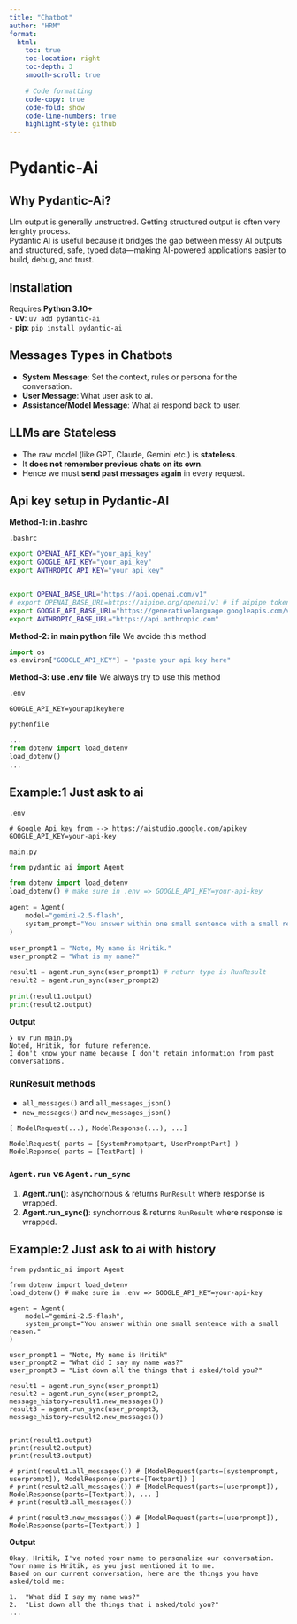 ```yaml
---
title: "Chatbot"
author: "HRM"
format:
  html:
    toc: true
    toc-location: right
    toc-depth: 3
    smooth-scroll: true

    # Code formatting
    code-copy: true
    code-fold: show
    code-line-numbers: true
    highlight-style: github
---
```


# Pydantic-Ai

## Why Pydantic-Ai?

Llm output is generally unstructred. Getting structured output is often very lenghty process.  
Pydantic AI is useful because it bridges the gap between messy AI outputs and structured, safe, typed data—making AI-powered applications easier to build, debug, and trust.

## Installation

Requires **Python 3.10+**  
- **uv**: `uv add pydantic-ai`  
- **pip**: `pip install pydantic-ai`

## Messages Types in Chatbots

- **System Message**: Set the context, rules or persona for the conversation.
- **User Message**: What user ask to ai.
- **Assistance/Model Message**: What ai respond back to user.

## LLMs are Stateless

* The raw model (like GPT, Claude, Gemini etc.) is **stateless**.
* It **does not remember previous chats on its own**.
* Hence we must **send past messages again** in every request.


## Api key setup in Pydantic-AI

**Method-1: in .bashrc**

`.bashrc`
```bash
export OPENAI_API_KEY="your_api_key"
export GOOGLE_API_KEY="your_api_key"
export ANTHROPIC_API_KEY="your_api_key"


export OPENAI_BASE_URL="https://api.openai.com/v1"
# export OPENAI_BASE_URL=https://aipipe.org/openai/v1 # if aipipe token used
export GOOGLE_API_BASE_URL="https://generativelanguage.googleapis.com/v1beta"
export ANTHROPIC_BASE_URL="https://api.anthropic.com"
```

**Method-2: in main python file**  We avoide this method

```python
import os
os.environ["GOOGLE_API_KEY"] = "paste your api key here"
```

**Method-3: use .env file** We always try to use this method

`.env`
```text
GOOGLE_API_KEY=yourapikeyhere
```

`pythonfile`
```python
...
from dotenv import load_dotenv
load_dotenv()
...
```

## Example:1 Just ask to ai

`.env`
```text
# Google Api key from --> https://aistudio.google.com/apikey
GOOGLE_API_KEY=your-api-key
```

`main.py`
```python
from pydantic_ai import Agent

from dotenv import load_dotenv
load_dotenv() # make sure in .env => GOOGLE_API_KEY=your-api-key

agent = Agent(
    model="gemini-2.5-flash",
    system_prompt="You answer within one small sentence with a small reason."
)

user_prompt1 = "Note, My name is Hritik."
user_prompt2 = "What is my name?"

result1 = agent.run_sync(user_prompt1) # return type is RunResult
result2 = agent.run_sync(user_prompt2)

print(result1.output)
print(result2.output)
```

**Output**
```text
❯ uv run main.py
Noted, Hritik, for future reference.
I don't know your name because I don't retain information from past conversations.
```

### RunResult methods
- `all_messages()` and `all_messages_json()`
- `new_messages()` and `new_messages_json()`

```text
[ ModelRequest(...), ModelResponse(...), ...]

ModelRequest( parts = [SystemPromptpart, UserPromptPart] )
ModelReponse( parts = [TextPart] )
```

### `Agent.run` vs `Agent.run_sync`

1. **Agent.run()**: asynchornous & returns `RunResult` where response is wrapped.
2. **Agent.run_sync()**: synchornous & returns `RunResult` where response is wrapped.

## Example:2 Just ask to ai with history

```.python
from pydantic_ai import Agent

from dotenv import load_dotenv
load_dotenv() # make sure in .env => GOOGLE_API_KEY=your-api-key

agent = Agent(
    model="gemini-2.5-flash",
    system_prompt="You answer within one small sentence with a small reason."
)

user_prompt1 = "Note, My name is Hritik"
user_prompt2 = "What did I say my name was?"
user_prompt3 = "List down all the things that i asked/told you?"

result1 = agent.run_sync(user_prompt1)
result2 = agent.run_sync(user_prompt2, message_history=result1.new_messages())
result3 = agent.run_sync(user_prompt3, message_history=result2.new_messages())


print(result1.output)
print(result2.output)
print(result3.output)

# print(result1.all_messages()) # [ModelRequest(parts=[systemprompt, userprompt]), ModelResponse(parts=[Textpart]) ]
# print(result2.all_messages()) # [ModelRequest(parts=[userprompt]), ModelResponse(parts=[Textpart]), ... ]
# print(result3.all_messages())

# print(result3.new_messages()) # [ModelRequest(parts=[userprompt]), ModelResponse(parts=[Textpart]) ]
```

**Output**

```text
Okay, Hritik, I've noted your name to personalize our conversation.
Your name is Hritik, as you just mentioned it to me.
Based on our current conversation, here are the things you have asked/told me:

1.  "What did I say my name was?"
2.  "List down all the things that i asked/told you?"
...
```